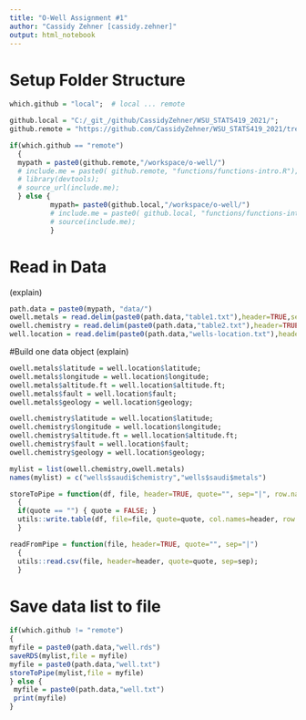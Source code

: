 ```yaml
---
title: "O-Well Assignment #1"
author: "Cassidy Zehner [cassidy.zehner]"
output: html_notebook
---
```

# Setup Folder Structure
```r
which.github = "local";  # local ... remote 

github.local = "C:/_git_/github/CassidyZehner/WSU_STATS419_2021/";
github.remote = "https://github.com/CassidyZehner/WSU_STATS419_2021/tree/HEAD/";

if(which.github == "remote")
  {
  mypath = paste0(github.remote,"/workspace/o-well/")
  # include.me = paste0( github.remote, "functions/functions-intro.R");
  # library(devtools);
  # source_url(include.me);
  } else {
          mypath= paste0(github.local,"/workspace/o-well/")
          # include.me = paste0( github.local, "functions/functions-intro.R");
          # source(include.me);
          }
```

# Read in Data
(explain)
```r
path.data = paste0(mypath, "data/")
owell.metals = read.delim(paste0(path.data,"table1.txt"),header=TRUE,sep="");
owell.chemistry = read.delim(paste0(path.data,"table2.txt"),header=TRUE,sep="");
well.location = read.delim(paste0(path.data,"wells-location.txt"),header=TRUE,sep="|");
```

#Build one data object
(explain)
```r
owell.metals$latitude = well.location$latitude;
owell.metals$longitude = well.location$longitude;
owell.metals$altitude.ft = well.location$altitude.ft;
owell.metals$fault = well.location$fault;
owell.metals$geology = well.location$geology;

owell.chemistry$latitude = well.location$latitude;
owell.chemistry$longitude = well.location$longitude;
owell.chemistry$altitude.ft = well.location$altitude.ft;
owell.chemistry$fault = well.location$fault;
owell.chemistry$geology = well.location$geology;

mylist = list(owell.chemistry,owell.metals)
names(mylist) = c("wells$saudi$chemistry","wells$saudi$metals")
```

```r
storeToPipe = function(df, file, header=TRUE, quote="", sep="|", row.names=FALSE)
  {
  if(quote == "") { quote = FALSE; }
  utils::write.table(df, file=file, quote=quote, col.names=header, row.names=row.names, sep=sep);
  }

readFromPipe = function(file, header=TRUE, quote="", sep="|")
  {
  utils::read.csv(file, header=header, quote=quote, sep=sep);
  }
```

# Save data list to file
```r
if(which.github != "remote")
{
myfile = paste0(path.data,"well.rds")
saveRDS(mylist,file = myfile)
myfile = paste0(path.data,"well.txt")
storeToPipe(mylist,file = myfile)
} else {
 myfile = paste0(path.data,"well.txt")
 print(myfile)
}

```

